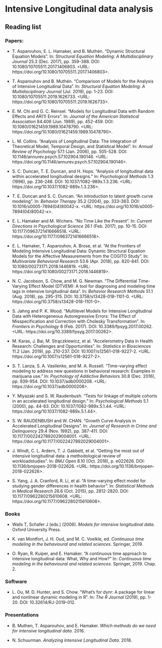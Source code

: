 # Intensive Longitudinal data analysis {#ild}

## Reading list

### Papers:

* T. Asparouhov, E. L. Hamaker, and B. Muthén. “Dynamic Structural Equation Models”. In: _Structural Equation Modeling:
A Multidisciplinary Journal_ 25.3 (Dec. 2017), pp. 359-388. DOI: 10.1080/10705511.2017.1406803. <URL:
https://doi.org/10.1080/10705511.2017.1406803>.

* T. Asparouhov and B. Muthén. “Comparison of Models for the Analysis of Intensive Longitudinal Data”. In: _Structural
Equation Modeling: A Multidisciplinary Journal_ (Jul. 2019), pp. 1-23. DOI: 10.1080/10705511.2019.1626733. <URL:
https://doi.org/10.1080/10705511.2019.1626733>.

* E. M. Chi and G. C. Reinsel. “Models for Longitudinal Data with Random Effects and AR(1) Errors”. In: _Journal of the
American Statistical Association_ 84.406 (Jun. 1989), pp. 452-459. DOI: 10.1080/01621459.1989.10478790. <URL:
https://doi.org/10.1080/01621459.1989.10478790>.

* L. M. Collins. “Analysis of Longitudinal Data: The Integration of Theoretical Model, Temporal Design, and Statistical
Model”. In: _Annual Review of Psychology_ 57.1 (Jan. 2006), pp. 505-528. DOI: 10.1146/annurev.psych.57.102904.190146.
<URL: https://doi.org/10.1146/annurev.psych.57.102904.190146>.

* S. C. Duncan, T. E. Duncan, and H. Hops. “Analysis of longitudinal data within accelerated longitudinal designs.” In:
_Psychological Methods_ 1.3 (1996), pp. 236-248. DOI: 10.1037/1082-989x.1.3.236. <URL:
https://doi.org/10.1037/1082-989x.1.3.236>.

* T. E. Duncan and S. C. Duncan. “An introduction to latent growth curve modeling”. In: _Behavior Therapy_ 35.2 (2004),
pp. 333-363. DOI: 10.1016/s0005-7894(04)80042-x. <URL: https://doi.org/10.1016/s0005-7894(04)80042-x>.

* E. L. Hamaker and M. Wichers. “No Time Like the Present”. In: _Current Directions in Psychological Science_ 26.1
(Feb. 2017), pp. 10-15. DOI: 10.1177/0963721416666518. <URL: https://doi.org/10.1177/0963721416666518>.

* E. L. Hamaker, T. Asparouhov, A. Brose, et al. “At the Frontiers of Modeling Intensive Longitudinal Data: Dynamic
Structural Equation Models for the Affective Measurements from the COGITO Study”. In: _Multivariate Behavioral Research_
53.6 (Apr. 2018), pp. 820-841. DOI: 10.1080/00273171.2018.1446819. <URL: https://doi.org/10.1080/00273171.2018.1446819>.

* N. C. Jacobson, S. Chow, and M. G. Newman. “The Differential Time-Varying Effect Model (DTVEM): A tool for diagnosing
and modeling time lags in intensive longitudinal data”. In: _Behavior Research Methods_ 51.1 (Aug. 2018), pp. 295-315.
DOI: 10.3758/s13428-018-1101-0. <URL: https://doi.org/10.3758/s13428-018-1101-0>.

* S. Jahng and P. K. Wood. “Multilevel Models for Intensive Longitudinal Data with Heterogeneous Autoregressive Errors:
The Effect of Misspecification and Correction with Cholesky Transformation”. In: _Frontiers in Psychology_ 8 (Feb. 2017).
DOI: 10.3389/fpsyg.2017.00262. <URL: https://doi.org/10.3389/fpsyg.2017.00262>.

* M. Karas, J. Bai, M. Strączkiewicz, et al. “Accelerometry Data in Health Research: Challenges and Opportunities”.
In: _Statistics in Biosciences_ 11.2 (Jan. 2019), pp. 210-237. DOI: 10.1007/s12561-018-9227-2. <URL:
https://doi.org/10.1007/s12561-018-9227-2>.

* S. T. Lanza, S. A. Vasilenko, and M. A. Russell. “Time-varying effect modeling to address new questions in
behavioral research: Examples in marijuana use.” In: _Psychology of Addictive Behaviors_ 30.8 (Dec. 2016), pp. 939-954.
DOI: 10.1037/adb0000208. <URL: https://doi.org/10.1037/adb0000208>.

* Y. Miyazaki and S. W. Raudenbush. “Tests for linkage of multiple cohorts in an accelerated longitudinal design.” In:
_Psychological Methods_ 5.1 (2000), pp. 44-63. DOI: 10.1037/1082-989x.5.1.44. <URL:
https://doi.org/10.1037/1082-989x.5.1.44>.

* S. W. RAUDENBUSH and W. CHAN. “Growth Curve Analysis in Accelerated Longitudinal Designs”. In: _Journal of Research
in Crime and Delinquency_ 29.4 (Nov. 1992), pp. 387-411. DOI: 10.1177/0022427892029004001. <URL:
https://doi.org/10.1177/0022427892029004001>.

* J. Windt, C. L. Ardern, T. J. Gabbett, et al. “Getting the most out of intensive longitudinal data: a methodological
review of workload\textendashinjury studies”. In: _BMJ Open_ 8.10 (Oct. 2018), p. e022626. DOI:
10.1136/bmjopen-2018-022626. <URL: https://doi.org/10.1136/bmjopen-2018-022626>.

* S. Yang, J. A. Cranford, R. Li, et al. “A time-varying effect model for studying gender differences in health
behavior”. In: _Statistical Methods in Medical Research_ 26.6 (Oct. 2015), pp. 2812-2820. DOI: 10.1177/0962280215610608.
<URL: https://doi.org/10.1177/0962280215610608>.

### Books

* Walls T, Schafer J (eds.) (2006). _Models for intensive longitudinal data_. Oxford University Press.

* K. van Montfort, J. H. Oud, and M. C. Voelkle, ed. _Continuous time modeling in the behavioural and related
sciences_. Springer, 2019.

* O. Ryan, R. Kuiper, and E. Hamaker. “A continuous time approach to intensive longitudinal data: What, Why and How?”
In: _Continuous time modeling in the behavioural and related sciences_. Springer, 2019. Chap. 2.

### Software

* L. Ou, M. D. Hunter, and S. Chow. “What's for dynr: A package for linear and nonlinear dynamic modeling in R”. In:
_The R Journal_ (2019), pp. 1-20. DOI: 10.32614/RJ-2019-012.

### Presentations

* B. Muthen, T. Asparouhov, and E. Hamaker. _Which methods do we need for intensive longitudinal data_. 2016.

* N. Schuurman. _Analyzing Intensive Longitudinal Data_. 2018.